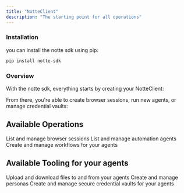 ```yaml
---
title: "NotteClient"
description: "The starting point for all operations"
---
```


### Installation

you can install the notte sdk using pip:

```bash
pip install notte-sdk
```

### Overview

With the notte sdk, everything starts by creating your NotteClient:

<Client/>

From there, you're able to create browser sessions, run new agents, or manage credential vaults:

## Available Operations

<CardGroup cols={3}>
  <Card
    title="Sessions"
    icon="browser"
    href="./manual/session"
  >
    List and manage browser sessions
  </Card>
  <Card
    title="Agents"
    icon="robot"
    href="./manual/agent"
  >
    List and manage automation agents
  </Card>
  <Card
    title="Workflows"
    icon="book"
    href="./manual/workflow"
  >
    Create and manage workflows for your agents
  </Card>
</CardGroup>


## Available Tooling for your agents

<CardGroup cols={3}>
  <Card
    title="File Storage"
    icon="file"
    href="./manual/file_storage"
  >
    Upload and download files to and from your agents
  </Card>
  <Card
    title="Personas"
    icon="user"
    href="./manual/persona"
  >
    Create and manage personas
  </Card>
  <Card
    title="Vaults"
    icon="lock"
    href="./manual/vaults"
  >
    Create and manage secure credential vaults for your agents
  </Card>
</CardGroup>
